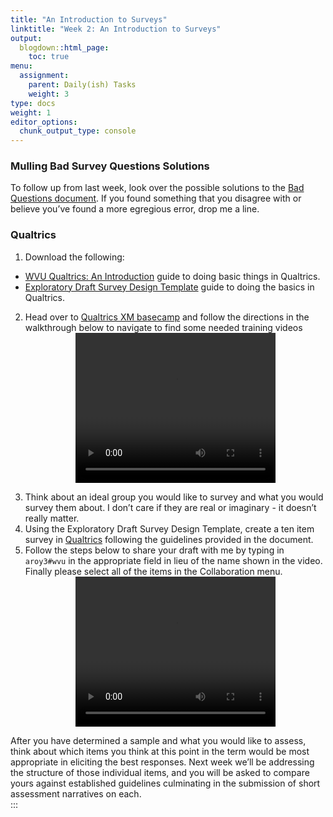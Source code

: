 ```yaml
---
title: "An Introduction to Surveys"
linktitle: "Week 2: An Introduction to Surveys"
output:
  blogdown::html_page:
    toc: true
menu:
  assignment:
    parent: Daily(ish) Tasks
    weight: 3
type: docs
weight: 1
editor_options: 
  chunk_output_type: console
---
```


### Mulling Bad Survey Questions Solutions
To follow up from last week, look over the possible solutions to the [Bad Questions document](/files/Week 2/Bad_Questions_Solutions.docx){target="_blank"}. If you found something that you disagree with or believe you've found a more egregious error, drop me a line.
  
### Qualtrics
1. Download the following:
- [WVU Qualtrics: An Introduction](/files/Week 2/An_Introduction_to_Qualtrics.pdf){target="_blank"} guide to doing basic things in Qualtrics.
- [Exploratory Draft Survey Design Template](/files/Week 2/Exploratory_Survey_Design_Template.docx){target="_blank"} guide to doing the basics in Qualtrics.
2. Head over to [Qualtrics XM basecamp](https://basecamp.qualtrics.com/){target="_blank"} and follow the directions in the walkthrough below to navigate to find some needed training videos
<center>
<video width="320" height="240" controls>
  <source src="/videos/Qualtrics_Basecamp_Login.mp4" type="video/mp4">
</video>

</center>
3. Think about an ideal group you would like to survey and what you would survey them about. I don't care if they are real or imaginary - it doesn't really matter. 
4. Using the Exploratory Draft Survey Design  Template, create a ten item survey in [Qualtrics](https://wvu.qualtrics.com){target="_blank"} following the guidelines provided in the document.
5. Follow the steps below to share your draft with me by typing in `aroy3#wvu` in the appropriate field in lieu of the name shown in the video. Finally please select all of the items in the Collaboration menu.
<center>
<video width="320" height="240" controls>
  <source src="/videos/Qualtrics Collaboration.mp4" type="video/mp4">
</video>

After you have determined a sample and what you would like to assess, think about which items you think at this point in the term would be most appropriate in eliciting the best responses. Next week we'll be addressing the structure of those individual items, and you will be asked to compare yours against established guidelines culminating in the submission of short assessment narratives on each.<br>
:::

